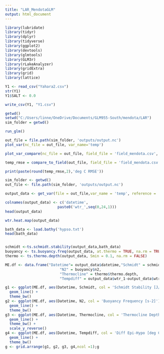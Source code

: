 ```yaml
---
title: "LAR_MendotaGLM"
output: html_document
---
```



```r
library(lubridate)
library(tidyr)
library(dplyr)
library(tidyverse)
library(ggplot2)
library(devtools)
library(glmtools)
library(GLM3r)
library(rLakeAnalyzer)
library(gridExtra)
library(grid)
library(lattice)
```
```r
Y1 <- read_csv("Yahara2.csv") 
str(Y1)
Y1$SALT <- 0.0

write_csv(Y1, "Y1.csv")

```


```r
getwd()
setwd("C:/Users/linne/OneDrive/Documents/GLM955-South/mendota/LAR")
sim_folder = getwd()

run_glm()

out_file = file.path(sim_folder, 'outputs/output.nc')
plot_var(nc_file = out_file, var_name='temp')

plot_var_compare(nc_file = out_file, field_file = 'field_mendota.csv', var_name = 'temp')

temp_rmse = compare_to_field(out_file, field_file = 'field_mendota.csv', metric='water.temperature', as_value=F, precision = 'hours')

print(paste(round(temp_rmse,2),'deg C RMSE'))


```






```r
sim_folder <- getwd()
out_file <- file.path(sim_folder, 'outputs/output.nc')

output_data <- get_var(file = out_file,var_name = 'temp', reference = 'surface',z_out = seq(0,24,1))

colnames(output_data) <- c('datetime',
                        paste0('wtr_',seq(0,24,1)))
head(output_data)

wtr.heat.map(output_data)

bath_data <- load.bathy('hypso.txt')
head(bath_data)


schmidt <-ts.schmidt.stability(output_data,bath_data)
buoyancy <- ts.buoyancy.freq(output_data, at.thermo = TRUE, na.rm = TRUE)
thermo <- ts.thermo.depth(output_data, Smin = 0.1, na.rm = FALSE)

ME.df <- data.frame("Datetime"= output_data$datetime,"Schmidt" = schmidt$schmidt.stability, 
                         "N2" = buoyancy$n2, 
                         "Thermocline" = thermo$thermo.depth, 
                         "Tempdiff" = output_data$wtr_1-output_data$wtr_24)

g1 <- ggplot(ME.df, aes(Datetime, Schmidt, col = 'Schmidt Stability [J/m2]')) +
  geom_line() +
  theme_bw()
g2 <- ggplot(ME.df, aes(Datetime, N2, col = 'Buoyancy Frequency [s-2]')) +
  geom_line() +
  theme_bw()
g3 <- ggplot(ME.df, aes(Datetime, Thermocline, col = 'Thermocline Depth [m]')) +
  geom_line() +
  theme_bw() +
  scale_y_reverse()
g4 <- ggplot(ME.df, aes(Datetime, Tempdiff, col = 'Diff Epi-Hypo [deg C]')) +
  geom_line() +
  theme_bw()
g <- grid.arrange(g1, g2, g3, g4,ncol =1);g
```